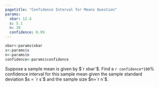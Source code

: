 ```yaml
---
pagetitle: "Confidence Interval for Means Question"
params:
  xbar: 12.4 
  s: 5.1 
  n: 38 
  confidence: 0.99
---
```


```r
xbar<-params$xbar
s<-params$s
n<-params$n
confidence<-params$confidence
```

Suppose a sample mean is given by $`r xbar`$. Find a `r confidence*100`% confidence interval for this sample mean given the sample standard deviation $s = `r s`$ and the sample size $n=`r n`$. 

